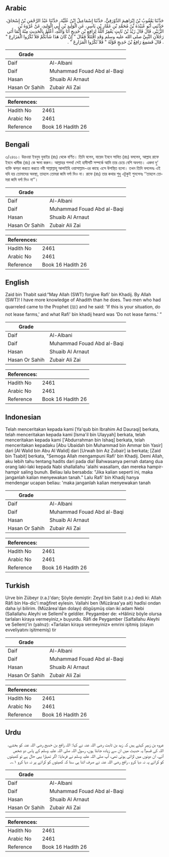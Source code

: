 ## Arabic


<div dir="rtl" lang="ar" style={{fontSize:'larger',backgroundColor:'#f8f9fa',padding:20}}>
حَدَّثَنَا يَعْقُوبُ بْنُ إِبْرَاهِيمَ الدَّوْرَقِيُّ، حَدَّثَنَا إِسْمَاعِيلُ ابْنُ عُلَيَّةَ، حَدَّثَنَا عَبْدُ الرَّحْمَنِ بْنُ إِسْحَاقَ، حَدَّثَنِي أَبُو عُبَيْدَةَ بْنُ مُحَمَّدِ بْنِ عَمَّارِ بْنِ يَاسِرٍ، عَنِ الْوَلِيدِ بْنِ أَبِي الْوَلِيدِ، عَنْ عُرْوَةَ بْنِ الزُّبَيْرِ، قَالَ قَالَ زَيْدُ بْنُ ثَابِتٍ يَغْفِرُ اللَّهُ لِرَافِعِ بْنِ خَدِيجٍ أَنَا وَاللَّهِ، أَعْلَمُ بِالْحَدِيثِ مِنْهُ إِنَّمَا أَتَى رَجُلاَنِ النَّبِيَّ صلى الله عليه وسلم وَقَدِ اقْتَتَلاَ فَقَالَ ‏"‏ إِنْ كَانَ هَذَا شَأْنَكُمْ فَلاَ تُكْرُوا الْمَزَارِعَ ‏"‏ ‏.‏ قَالَ فَسَمِعَ رَافِعُ بْنُ خَدِيجٍ قَوْلَهُ ‏"‏ فَلاَ تُكْرُوا الْمَزَارِعَ ‏"‏ ‏.‏
</div>
<div style={{backgroundColor:'#f8f9fa',padding:20, marginBottom: 10}}><table> <thead> <tr> <th>Grade</th> <th></th> </tr> </thead> <tbody> <tr><td>Daif</td><td>Al-Albani</td></tr><tr><td>Daif</td><td>Muhammad Fouad Abd al-Baqi</td></tr><tr><td>Hasan</td><td>Shuaib Al Arnaut</td></tr><tr><td>Hasan Or Sahih</td><td>Zubair Ali Zai</td></tr></tbody></table><table> <thead> <tr> <th>References:</th> <th></th> </tr> </thead> <tbody><tr><td>Hadith No</td><td>2461</td></tr><tr><td>Arabic No</td><td>2461</td></tr><tr><td>Reference</td><td>Book 16 Hadith 26</td></tr></tbody></table></div>

## Bengali


<div dir="ltr" lang="bn" style={{fontSize:'larger',backgroundColor:'#f8f9fa',padding:20}}>
৩/২৪৬১। উরওয়া ইবনুয যুবাইর (রাঃ) থেকে বর্ণিত। তিনি বলেন, যায়েদ ইবনে সাবিত (রাঃ) বললেন, আল্লাহ রাফে ইবনে খাদীজ (রাঃ) কে ক্ষমা করুন। আল্লাহর শপথ! সেই হাদীসটি সম্পর্কে আমি তার চেয়ে বেশি অবগত। একদা দু’ ব্যক্তি ঝগড়া করতে করতে নবী সাল্লাল্লাহু আলাইহি ওয়াসাল্লাম-এর কাছে এসে উপস্থিত হলো। তখন তিনি বললেনঃ এই যদি হয় তোমাদের অবস্থা, তাহলে তোমরা জমি বর্গা দিও না। রাফে (রাঃ) তার কথার শুধু এটুকুই শুনলেনঃ ‘‘তাহলে তোমরা জমি বর্গা দিও না’’।
</div>
<div style={{backgroundColor:'#f8f9fa',padding:20, marginBottom: 10}}><table> <thead> <tr> <th>Grade</th> <th></th> </tr> </thead> <tbody> <tr><td>Daif</td><td>Al-Albani</td></tr><tr><td>Daif</td><td>Muhammad Fouad Abd al-Baqi</td></tr><tr><td>Hasan</td><td>Shuaib Al Arnaut</td></tr><tr><td>Hasan Or Sahih</td><td>Zubair Ali Zai</td></tr></tbody></table><table> <thead> <tr> <th>References:</th> <th></th> </tr> </thead> <tbody><tr><td>Hadith No</td><td>2461</td></tr><tr><td>Arabic No</td><td>2461</td></tr><tr><td>Reference</td><td>Book 16 Hadith 26</td></tr></tbody></table></div>

## English


<div dir="ltr" lang="en" style={{fontSize:'larger',backgroundColor:'#f8f9fa',padding:20}}>
Zaid bin Thabit said:“May Allah (SWT) forgive Rafi' bin Khadij. By Allah (SWT)! I have more knowledge of Ahadith than he does. Two men who had quarreled came to the Prophet (ﷺ) and he said: 'If this is your situation, do not lease farms,' and what Rafi' bin khadij heard was 'Do not lease farms.' ”
</div>
<div style={{backgroundColor:'#f8f9fa',padding:20, marginBottom: 10}}><table> <thead> <tr> <th>Grade</th> <th></th> </tr> </thead> <tbody> <tr><td>Daif</td><td>Al-Albani</td></tr><tr><td>Daif</td><td>Muhammad Fouad Abd al-Baqi</td></tr><tr><td>Hasan</td><td>Shuaib Al Arnaut</td></tr><tr><td>Hasan Or Sahih</td><td>Zubair Ali Zai</td></tr></tbody></table><table> <thead> <tr> <th>References:</th> <th></th> </tr> </thead> <tbody><tr><td>Hadith No</td><td>2461</td></tr><tr><td>Arabic No</td><td>2461</td></tr><tr><td>Reference</td><td>Book 16 Hadith 26</td></tr></tbody></table></div>

## Indonesian


<div dir="ltr" lang="id" style={{fontSize:'larger',backgroundColor:'#f8f9fa',padding:20}}>
Telah menceritakan kepada kami [Ya'qub bin Ibrahim Ad Dauraqi] berkata, telah menceritakan kepada kami [Isma'il bin Ulayyah] berkata, telah menceritakan kepada kami ['Abdurrahman bin Ishaq] berkata, telah menceritakan kepadaku [Abu Ubaidah bin Muhammad bin Ammar bin Yasir] dari [Al Walid bin Abu Al Walid] dari [Urwah bin Az Zubair] ia berkata; [Zaid bin Tsabit] berkata, "Semoga Allah mengampuni Rafi' bin Khadij. Demi Allah, aku lebih tahu tentang hadits dari pada dia! Bahwasanya pernah datang dua orang laki-laki kepada Nabi shallallahu 'alaihi wasallam, dan mereka hampir-hampir saling bunuh. Beliau lalu bersabda: "Jika kalian seperti ini, maka janganlah kalian menyewakan tanah." Lalu Rafi' bin Khadij hanya mendengar ucapan beliau: 'maka janganlah kalian menyewakan tanah
</div>
<div style={{backgroundColor:'#f8f9fa',padding:20, marginBottom: 10}}><table> <thead> <tr> <th>Grade</th> <th></th> </tr> </thead> <tbody> <tr><td>Daif</td><td>Al-Albani</td></tr><tr><td>Daif</td><td>Muhammad Fouad Abd al-Baqi</td></tr><tr><td>Hasan</td><td>Shuaib Al Arnaut</td></tr><tr><td>Hasan Or Sahih</td><td>Zubair Ali Zai</td></tr></tbody></table><table> <thead> <tr> <th>References:</th> <th></th> </tr> </thead> <tbody><tr><td>Hadith No</td><td>2461</td></tr><tr><td>Arabic No</td><td>2461</td></tr><tr><td>Reference</td><td>Book 16 Hadith 26</td></tr></tbody></table></div>

## Turkish


<div dir="ltr" lang="tr" style={{fontSize:'larger',backgroundColor:'#f8f9fa',padding:20}}>
Urve bin Zübeyr (r.a.)'dan; Şöyle demiştir: Zeyd bin Sabit (r.a.) dedi ki: Allah Râfi bin Ha-dic'i mağfiret eylesin. Vallahi ben (Müzâraa'ya ait) hadîsi ondan daha iyi bilirim. (Müzârea'dan dolayı) dögüşmüş olan iki adam Nebi (Sallallahu Aleyhi ve Sellemİ'e geldiler. Peygamber de: «Hâliniz böyle olursa tarlaları kiraya vermeyiniz,» buyurdu. Râfi de Peygamber (Salfallahu Aleyhi ve Sellem)'in (yalnız): «Tarlaları kiraya vermeyiniz» emrini işitmiş (olayın evveliyatını işitmemiş) tir
</div>
<div style={{backgroundColor:'#f8f9fa',padding:20, marginBottom: 10}}><table> <thead> <tr> <th>Grade</th> <th></th> </tr> </thead> <tbody> <tr><td>Daif</td><td>Al-Albani</td></tr><tr><td>Daif</td><td>Muhammad Fouad Abd al-Baqi</td></tr><tr><td>Hasan</td><td>Shuaib Al Arnaut</td></tr><tr><td>Hasan Or Sahih</td><td>Zubair Ali Zai</td></tr></tbody></table><table> <thead> <tr> <th>References:</th> <th></th> </tr> </thead> <tbody><tr><td>Hadith No</td><td>2461</td></tr><tr><td>Arabic No</td><td>2461</td></tr><tr><td>Reference</td><td>Book 16 Hadith 26</td></tr></tbody></table></div>

## Urdu


<div dir="rtl" lang="ur" style={{fontSize:'larger',backgroundColor:'#f8f9fa',padding:20}}>
عروہ بن زبیر کہتے ہیں کہ زید بن ثابت رضی اللہ عنہ نے کہا: اللہ رافع بن خدیج رضی اللہ عنہ کو بخشے، اللہ کی قسم! یہ حدیث میں ان سے زیادہ جانتا ہوں، رسول اللہ صلی اللہ علیہ وسلم کے پاس دو شخص آئے، ان دونوں میں لڑائی ہوئی تھی، آپ صلی اللہ علیہ وسلم نے فرمایا: اگر تمہارا یہی حال ہے تو کھیتوں کو کرائے پہ نہ دیا کرو ، رافع رضی اللہ عنہ نے صرف اتنا ہی سنا کہ کھیتوں کو کرائے پر نہ دیا کرو ۱؎۔
</div>
<div style={{backgroundColor:'#f8f9fa',padding:20, marginBottom: 10}}><table> <thead> <tr> <th>Grade</th> <th></th> </tr> </thead> <tbody> <tr><td>Daif</td><td>Al-Albani</td></tr><tr><td>Daif</td><td>Muhammad Fouad Abd al-Baqi</td></tr><tr><td>Hasan</td><td>Shuaib Al Arnaut</td></tr><tr><td>Hasan Or Sahih</td><td>Zubair Ali Zai</td></tr></tbody></table><table> <thead> <tr> <th>References:</th> <th></th> </tr> </thead> <tbody><tr><td>Hadith No</td><td>2461</td></tr><tr><td>Arabic No</td><td>2461</td></tr><tr><td>Reference</td><td>Book 16 Hadith 26</td></tr></tbody></table></div>